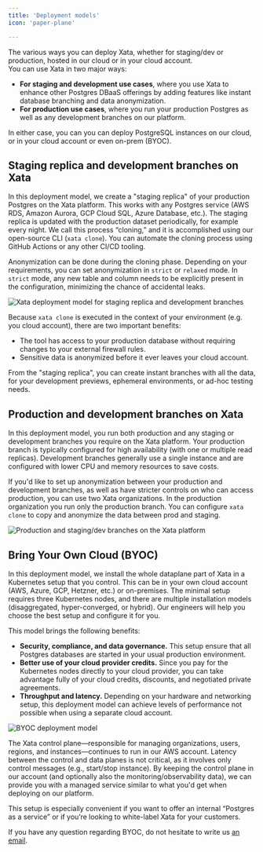 ---
title: 'Deployment models'
icon: 'paper-plane'

---
The various ways you can deploy Xata, whether for staging/dev or production, hosted in our cloud or in your cloud account.\
You can use Xata in two major ways:

<ul>
<li><strong>For staging and development use cases</strong>, where you use Xata to enhance other Postgres DBaaS offerings by adding features like instant database branching and data anonymization.</li>
<li><strong>For production use cases</strong>, where you run your production Postgres as well as any development branches on our platform.</li>
</ul>

In either case, you can you can deploy PostgreSQL instances on our cloud, or in your cloud account or even on-prem (BYOC).

## Staging replica and development branches on Xata
In this deployment model, we create a "staging replica" of your production Postgres on the Xata platform. This works with any Postgres service (AWS RDS, Amazon Aurora, GCP Cloud SQL, Azure Database, etc.). The staging replica is updated with the production dataset periodically, for example every night. We call this process “cloning,” and it is accomplished using our open-source CLI (`xata clone`). You can automate the cloning process using GitHub Actions or any other CI/CD tooling.

Anonymization can be done during the cloning phase. Depending on your requirements, you can set anonymization in `strict` or `relaxed` mode. In `strict` mode, any new table and column needs to be explicitly present in the configuration, minimizing the chance of accidental leaks.
<Frame>
<img src="/images/deployment-models/xata-deployment-staging.png" alt="Xata deployment model for staging replica and development branches" />
</Frame>

Because `xata clone` is executed in the context of your environment (e.g. you cloud account), there are two important benefits:

<ul>
<li>The tool has access to your production database without requiring changes to your external firewall rules.</li>
<li>Sensitive data is anonymized before it ever leaves your cloud account.</li>
</ul>

From the "staging replica", you can create instant branches with all the data, for your development previews, ephemeral environments, or ad-hoc testing needs.

## Production and development branches on Xata
In this deployment model, you run both production and any staging or development branches you require on the Xata platform. Your production branch is typically configured for high availability (with one or multiple read replicas). Development branches generally use a single instance and are configured with lower CPU and memory resources to save costs.

If you'd like to set up anonymization between your production and development branches, as well as have stricter controls on who can access production, you can use two Xata organizations. In the production organization you run only the production branch. You can configure `xata clone` to copy and anonymize the data between prod and staging.
<Frame>
<img src="/images/deployment-models/xata-prod-branches-diagram.png" alt="Production and staging/dev branches on the Xata platform" />
</Frame>

## Bring Your Own Cloud (BYOC)
In this deployment model, we install the whole dataplane part of Xata in a Kubernetes setup that you control. This can be in your own cloud account (AWS, Azure, GCP, Hetzner, etc.) or on-premises. The minimal setup requires three Kubernetes nodes, and there are multiple installation models (disaggregated, hyper-converged, or hybrid). Our engineers will help you choose the best setup and configure it for you.

This model brings the following benefits:
<ul>
<li><strong>Security, compliance, and data governance.</strong> This setup ensure that all Postgres databases are started in your usual production environment.</li>
<li><strong>Better use of your cloud provider credits.</strong> Since you pay for the Kubernetes nodes directly to your cloud provider, you can take advantage fully of your cloud credits, discounts, and negotiated private agreements.</li>
<li><strong>Throughput and latency.</strong> Depending on your hardware and networking setup, this deployment model can achieve levels of performance not possible when using a separate cloud account.</li>
</ul>
<Frame>
<img src="/images/deployment-models/byoc-architecture.png" alt="BYOC deployment model" />
</Frame>

The Xata control plane—responsible for managing organizations, users, regions, and instances—continues to run in our AWS account. Latency between the control and data planes is not critical, as it involves only control messages (e.g., start/stop instance). By keeping the control plane in our account (and optionally also the monitoring/observability data), we can provide you with a managed service similar to what you'd get when deploying on our platform.

This setup is especially convenient if you want to offer an internal “Postgres as a service” or if you’re looking to white-label Xata for your customers.

If you have any question regarding BYOC, do not hesitate to write us [an email](mailto:info@xata.io).
